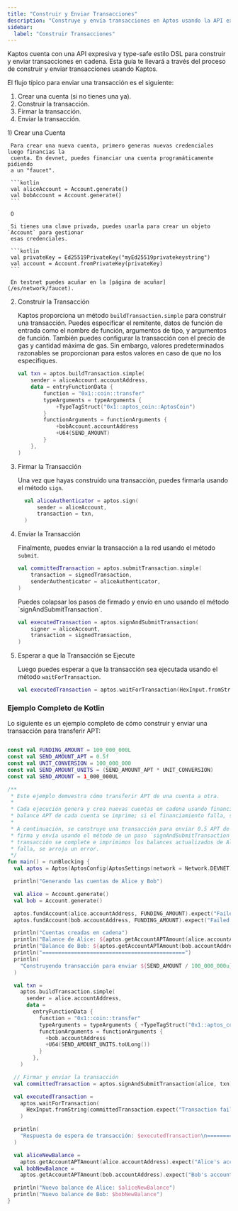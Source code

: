 ```yaml
---
title: "Construir y Enviar Transacciones"
description: "Construye y envía transacciones en Aptos usando la API expresiva y type-safe estilo DSL de Kaptos"
sidebar:
  label: "Construir Transacciones"
---
```



Kaptos cuenta con una API expresiva y type-safe estilo DSL para construir y enviar
transacciones en cadena. Esta guía te llevará a través del proceso de construir
y enviar transacciones usando Kaptos.

El flujo típico para enviar una transacción es el siguiente:

1. Crear una cuenta (si no tienes una ya).
2. Construir la transacción.
3. Firmar la transacción.
4. Enviar la transacción.

<Steps>
  1) Crear una Cuenta

     Para crear una nueva cuenta, primero generas nuevas credenciales luego financias la
     cuenta. En devnet, puedes financiar una cuenta programáticamente pidiendo
     a un "faucet".

     ```kotlin
     val aliceAccount = Account.generate()
     val bobAccount = Account.generate()
     ```

     O

     Si tienes una clave privada, puedes usarla para crear un objeto `Account` para gestionar
     esas credenciales.

     ```kotlin
     val privateKey = Ed25519PrivateKey("myEd25519privatekeystring")
     val account = Account.fromPrivateKey(privateKey)
     ```

     En testnet puedes acuñar en la [página de acuñar](/es/network/faucet).

  2) Construir la Transacción

     Kaptos proporciona un método `buildTransaction.simple` para construir una transacción. Puedes especificar
     el remitente, datos de función de entrada como el nombre de función, argumentos de tipo, y argumentos de función.
     También puedes configurar la transacción con el precio de gas y cantidad máxima de gas. Sin embargo, valores predeterminados
     razonables se proporcionan para estos valores en caso de que no los especifiques.

     ```kotlin
     val txn = aptos.buildTransaction.simple(
         sender = aliceAccount.accountAddress,
         data = entryFunctionData {
             function = "0x1::coin::transfer"
             typeArguments = typeArguments {
                 +TypeTagStruct("0x1::aptos_coin::AptosCoin")
             }
             functionArguments = functionArguments {
                 +bobAccount.accountAddress
                 +U64(SEND_AMOUNT)
             }
         },
     )
     ```

  3) Firmar la Transacción

     Una vez que hayas construido una transacción, puedes firmarla usando el método `sign`.

     ```kotlin
       val aliceAuthenticator = aptos.sign(
           sender = aliceAccount,
           transaction = txn,
       )
     ```

  4) Enviar la Transacción

     Finalmente, puedes enviar la transacción a la red usando el método `submit`.

     ```kotlin
     val committedTransaction = aptos.submitTransaction.simple(
         transaction = signedTransaction,
         senderAuthenticator = aliceAuthenticator,
     )
     ```

     <Aside type="note" emoji="ℹ️">
       Puedes colapsar los pasos de firmado y envío en uno usando el método `signAndSubmitTransaction`.

       ```kotlin
       val executedTransaction = aptos.signAndSubmitTransaction(
           signer = aliceAccount,
           transaction = signedTransaction,
       )
       ```
     </Aside>

  5) Esperar a que la Transacción se Ejecute

     Luego puedes esperar a que la transacción sea ejecutada usando el método `waitForTransaction`.

     ```kotlin
     val executedTransaction = aptos.waitForTransaction(HexInput.fromString(committedTransaction.expect("Transaction failed").hash))
     ```
</Steps>

### Ejemplo Completo de Kotlin

Lo siguiente es un ejemplo completo de cómo construir y enviar una transacción para transferir APT:

```kotlin filename="transaction.kt"

const val FUNDING_AMOUNT = 100_000_000L
const val SEND_AMOUNT_APT = 0.5f
const val UNIT_CONVERSION = 100_000_000
const val SEND_AMOUNT_UNITS = (SEND_AMOUNT_APT * UNIT_CONVERSION)
const val SEND_AMOUNT = 1_000_000UL

/**
 * Este ejemplo demuestra cómo transferir APT de una cuenta a otra.
 *
 * Cada ejecución genera y crea nuevas cuentas en cadena usando financiamiento de faucet. Después del financiamiento, el
 * balance APT de cada cuenta se imprime; si el financiamiento falla, se arroja un error.
 *
 * A continuación, se construye una transacción para enviar 0.5 APT de Alice a Bob. La transacción se
 * firma y envía usando el método de un paso `signAndSubmitTransaction`. Esperamos a que la
 * transacción se complete e imprimimos los balances actualizados de Alice y Bob. Si la transacción
 * falla, se arroja un error.
 */
fun main() = runBlocking {
  val aptos = Aptos(AptosConfig(AptosSettings(network = Network.DEVNET)))

  println("Generando las cuentas de Alice y Bob")

  val alice = Account.generate()
  val bob = Account.generate()

  aptos.fundAccount(alice.accountAddress, FUNDING_AMOUNT).expect("Failed to fund Alice's account")
  aptos.fundAccount(bob.accountAddress, FUNDING_AMOUNT).expect("Failed to fund Bob's account")

  println("Cuentas creadas en cadena")
  println("Balance de Alice: ${aptos.getAccountAPTAmount(alice.accountAddress)}")
  println("Balance de Bob: ${aptos.getAccountAPTAmount(bob.accountAddress)}")
  println("=============================================")
  println(
    "Construyendo transacción para enviar ${SEND_AMOUNT / 100_000_000u} APT a Bob: ${bob.accountAddress}"
  )

  val txn =
    aptos.buildTransaction.simple(
      sender = alice.accountAddress,
      data =
        entryFunctionData {
          function = "0x1::coin::transfer"
          typeArguments = typeArguments { +TypeTagStruct("0x1::aptos_coin::AptosCoin") }
          functionArguments = functionArguments {
            +bob.accountAddress
            +U64(SEND_AMOUNT_UNITS.toULong())
          }
        },
    )

  // Firmar y enviar la transacción
  val committedTransaction = aptos.signAndSubmitTransaction(alice, txn)

  val executedTransaction =
    aptos.waitForTransaction(
      HexInput.fromString(committedTransaction.expect("Transaction failed").hash)
    )

  println(
    "Respuesta de espera de transacción: $executedTransaction\n============================================="
  )

  val aliceNewBalance =
    aptos.getAccountAPTAmount(alice.accountAddress).expect("Alice's account does not exist")
  val bobNewBalance =
    aptos.getAccountAPTAmount(bob.accountAddress).expect("Bob's account does not exist")

  println("Nuevo balance de Alice: $aliceNewBalance")
  println("Nuevo balance de Bob: $bobNewBalance")
}

```
